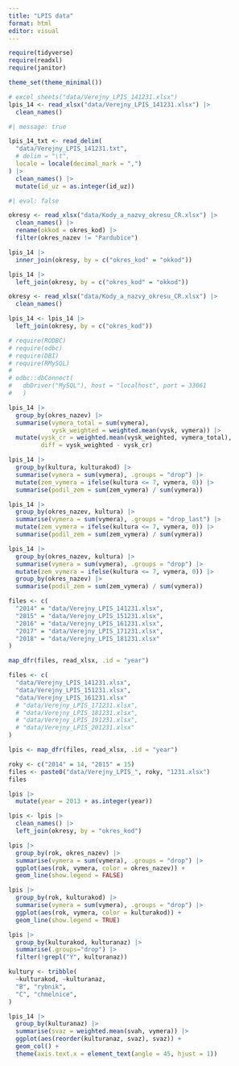 ```yaml
---
title: "LPIS data"
format: html
editor: visual
---
```


```r
require(tidyverse)
require(readxl)
require(janitor)

theme_set(theme_minimal())
```

```r
# excel_sheets("data/Verejny_LPIS_141231.xlsx")
lpis_14 <- read_xlsx("data/Verejny_LPIS_141231.xlsx") |> 
  clean_names()
```

```r
#| message: true

lpis_14_txt <- read_delim(
  "data/Verejny_LPIS_141231.txt",
  # delim = "\t",
  locale = locale(decimal_mark = ",")
) |> 
  clean_names() |> 
  mutate(id_uz = as.integer(id_uz))

```

```r
#| eval: false

okresy <- read_xlsx("data/Kody_a_nazvy_okresu_CR.xlsx") |> 
  clean_names() |> 
  rename(okkod = okres_kod) |> 
  filter(okres_nazev != "Pardubice")

lpis_14 |> 
  inner_join(okresy, by = c("okres_kod" = "okkod"))

lpis_14 |> 
  left_join(okresy, by = c("okres_kod" = "okkod"))

```

```r
okresy <- read_xlsx("data/Kody_a_nazvy_okresu_CR.xlsx") |> 
  clean_names()
```

```r
lpis_14 <- lpis_14 |> 
  left_join(okresy, by = c("okres_kod"))
```

```r
# require(RODBC)
# require(odbc)
# require(DBI)
# require(RMySQL)
# 
# odbc::dbConnect(
#   dbDriver("MySQL"), host = "localhost", port = 33061
#   )
```

```r
lpis_14 |> 
  group_by(okres_nazev) |> 
  summarise(vymera_total = sum(vymera),
            vysk_weighted = weighted.mean(vysk, vymera)) |> 
  mutate(vysk_cr = weighted.mean(vysk_weighted, vymera_total),
         diff = vysk_weighted - vysk_cr)
```

```r
lpis_14 |> 
  group_by(kultura, kulturakod) |> 
  summarise(vymera = sum(vymera), .groups = "drop") |> 
  mutate(zem_vymera = ifelse(kultura <= 7, vymera, 0)) |> 
  summarise(podil_zem = sum(zem_vymera) / sum(vymera))
```

```r
lpis_14 |> 
  group_by(okres_nazev, kultura) |> 
  summarise(vymera = sum(vymera), .groups = "drop_last") |> 
  mutate(zem_vymera = ifelse(kultura <= 7, vymera, 0)) |> 
  summarise(podil_zem = sum(zem_vymera) / sum(vymera))
```

```r
lpis_14 |> 
  group_by(okres_nazev, kultura) |> 
  summarise(vymera = sum(vymera), .groups = "drop") |> 
  mutate(zem_vymera = ifelse(kultura <= 7, vymera, 0)) |> 
  group_by(okres_nazev) |> 
  summarise(podil_zem = sum(zem_vymera) / sum(vymera))
```

```r

files <- c(
  "2014" = "data/Verejny_LPIS_141231.xlsx",
  "2015" = "data/Verejny_LPIS_151231.xlsx",
  "2016" = "data/Verejny_LPIS_161231.xlsx",
  "2017" = "data/Verejny_LPIS_171231.xlsx",
  "2018" = "data/Verejny_LPIS_181231.xlsx"
)

map_dfr(files, read_xlsx, .id = "year")
```

```r

files <- c(
  "data/Verejny_LPIS_141231.xlsx",
  "data/Verejny_LPIS_151231.xlsx",
  "data/Verejny_LPIS_161231.xlsx"
  # "data/Verejny_LPIS_171231.xlsx",
  # "data/Verejny_LPIS_181231.xlsx",
  # "data/Verejny_LPIS_191231.xlsx",
  # "data/Verejny_LPIS_201231.xlsx"
)

lpis <- map_dfr(files, read_xlsx, .id = "year")
```

```r
roky <- c("2014" = 14, "2015" = 15)
files <- paste0("data/Verejny_LPIS_", roky, "1231.xlsx")
files
```

```r
lpis |>
  mutate(year = 2013 + as.integer(year))
```

```r
lpis <- lpis |> 
  clean_names() |> 
  left_join(okresy, by = "okres_kod")
```

```r
lpis |> 
  group_by(rok, okres_nazev) |> 
  summarise(vymera = sum(vymera), .groups = "drop") |> 
  ggplot(aes(rok, vymera, color = okres_nazev)) +
  geom_line(show.legend = FALSE)
```

```r
lpis |> 
  group_by(rok, kulturakod) |> 
  summarise(vymera = sum(vymera), .groups = "drop") |> 
  ggplot(aes(rok, vymera, color = kulturakod)) +
  geom_line(show.legend = TRUE)
```

```r
lpis |> 
  group_by(kulturakod, kulturanaz) |> 
  summarise(.groups="drop") |> 
  filter(!grepl("Ý", kulturanaz))
```

```r
kultury <- tribble(
  ~kulturakod, ~kulturanaz,
  "B", "rybnik",
  "C", "chmelnice",
)
```

```r
lpis_14 |> 
  group_by(kulturanaz) |> 
  summarise(svaz = weighted.mean(svah, vymera)) |> 
  ggplot(aes(reorder(kulturanaz, svaz), svaz)) +
  geom_col() +
  theme(axis.text.x = element_text(angle = 45, hjust = 1))
```
